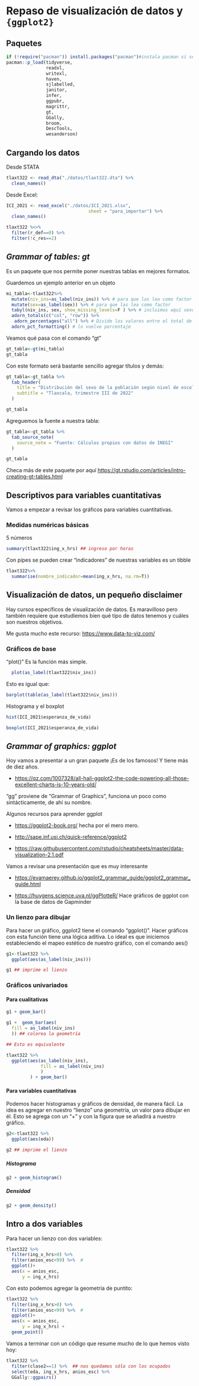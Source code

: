 # Repaso de visualización de datos y `{ggplot2}` 

## Paquetes

```r
if (!require("pacman")) install.packages("pacman")#instala pacman si se requiere
pacman::p_load(tidyverse,
               readxl,
               writexl, 
               haven,
               sjlabelled, 
               janitor,
               infer, 
               ggpubr,
               magrittr,
               gt,
               GGally,
               broom,
               DescTools,
               wesanderson)
```

## Cargando los datos

Desde STATA

```r
tlaxt322 <- read_dta("./datos/tlaxt322.dta") %>% 
  clean_names()

```

Desde Excel:

```r
ICI_2021 <- read_excel("./datos/ICI_2021.xlsx",
                               sheet = "para_importar") %>% 
  clean_names()

```

```r
tlaxt322 %<>%
  filter(r_def==0) %>% 
  filter(!c_res==2)
```

## *Grammar of tables: gt*

Es un paquete que nos permite poner nuestras tablas en mejores formatos.

Guardemos un ejemplo anterior en un objeto

```r
mi_tabla<-tlaxt322%>% 
  mutate(niv_ins=as_label(niv_ins)) %>% # para que las lea como factor
  mutate(sex=as_label(sex)) %>% # para que las lea como factor
  tabyl(niv_ins, sex, show_missing_levels=F ) %>% # incluimos aquí sexo
  adorn_totals(c("col", "row")) %>% 
   adorn_percentages("all") %>% # Divide los valores entre el total de la población
  adorn_pct_formatting() # lo vuelve porcentaje
```

Veamos qué pasa con el comando "gt"

```r
gt_tabla<-gt(mi_tabla)
gt_tabla
```

Con este formato será bastante sencillo agregar títulos y demás:

```r
gt_tabla<-gt_tabla %>%
  tab_header(
    title = "Distribución del sexo de la población según nivel de escolaridad",
    subtitle = "Tlaxcala, trimestre III de 2022"
  )

gt_tabla
```

Agreguemos la fuente a nuestra tabla:

```r
gt_tabla<-gt_tabla %>%
  tab_source_note(
    source_note = "Fuente: Cálculos propios con datos de INEGI"
  )

gt_tabla
```

Checa más de este paquete por aquí <https://gt.rstudio.com/articles/intro-creating-gt-tables.html>

## Descriptivos para variables cuantitativas

Vamos a empezar a revisar los gráficos para variables cuantitativas.

### Medidas numéricas básicas

5 números

```r
summary(tlaxt322$ing_x_hrs) ## ingreso por horas 
```

Con pipes se pueden crear "indicadores" de nuestras variables es un tibble

```r
tlaxt322%>% 
  summarise(nombre_indicador=mean(ing_x_hrs, na.rm=T))
```

## Visualización de datos, un pequeño disclaimer

Hay cursos específicos de visualización de datos. Es maravilloso pero también requiere que estudiemos bien qué tipo de datos tenemos y cuáles son nuestros objetivos.

Me gusta mucho este recurso: <https://www.data-to-viz.com/>

### Gráficos de base

"plot()" Es la función más simple.

```r
  plot(as_label(tlaxt322$niv_ins))
```

Esto es igual que:

```r
barplot(table(as_label(tlaxt322$niv_ins)))
```

Histograma y el boxplot

```r
hist(ICI_2021$esperanza_de_vida)
```

```r
boxplot(ICI_2021$esperanza_de_vida)
```

## *Grammar of graphics: ggplot*

Hoy vamos a presentar a un gran paquete ¡Es de los famosos! Y tiene más de diez años.

-   <https://qz.com/1007328/all-hail-ggplot2-the-code-powering-all-those-excellent-charts-is-10-years-old/>

"gg" proviene de "Grammar of Graphics", funciona un poco como sintácticamente, de ahí su nombre.

Algunos recursos para aprender ggplot

-   <https://ggplot2-book.org/> hecha por el mero mero.

-   <http://sape.inf.usi.ch/quick-reference/ggplot2>

-   <https://raw.githubusercontent.com/rstudio/cheatsheets/master/data-visualization-2.1.pdf>

Vamos a revisar una presentación que es muy interesante

-   <https://evamaerey.github.io/ggplot2_grammar_guide/ggplot2_grammar_guide.html>

-   <https://huygens.science.uva.nl/ggPlotteR/> Hace gráficos de ggplot con la base de datos de Gapminder

### Un lienzo para dibujar

Para hacer un gráfico, ggplot2 tiene el comando "ggplot()". Hacer gráficos con esta función tiene una lógica aditiva. Lo ideal es que iniciemos estableciendo el mapeo estético de nuestro gráfico, con el comando aes()

```r
g1<-tlaxt322 %>%
  ggplot(aes(as_label(niv_ins)))

g1 ## imprime el lienzo
```

### Gráficos univariados

#### Para cualitativas

```r
g1 + geom_bar()
```

```r
g1 +  geom_bar(aes(
  fill = as_label(niv_ins)
  )) ## colorea la geometría

## Esto es equivalente

tlaxt322 %>%
  ggplot(aes(as_label(niv_ins),
             fill = as_label(niv_ins)
             )
         ) + geom_bar()

```

#### Para variables cuantitativas

Podemos hacer histogramas y gráficos de densidad, de manera fácil. La idea es agregar en nuestro "lienzo" una geometría, un valor para dibujar en él. Esto se agrega con un "+" y con la figura que se añadirá a nuestro gráfico.

```r
g2<-tlaxt322 %>%
  ggplot(aes(eda))

g2 ## imprime el lienzo
```

##### Histograma

```r
g2 + geom_histogram() 
```


##### Densidad

```r
g2 + geom_density()
```

## Intro a dos variables

Para hacer un lienzo con dos variables:

```r
tlaxt322 %>% 
  filter(ing_x_hrs>0) %>%  
  filter(anios_esc<99) %>%  #
  ggplot()+
  aes(x = anios_esc,
      y = ing_x_hrs)
```

Con esto podemos agregar la geometría de puntito:

```r
tlaxt322 %>% 
  filter(ing_x_hrs>0) %>%  
  filter(anios_esc<99) %>%  #
  ggplot()+
  aes(x = anios_esc,
      y = ing_x_hrs) +
  geom_point()
```


Vamos a terminar con un código que resume mucho de lo que hemos visto hoy:

```r
tlaxt322 %>% 
  filter(clase2==1) %>%  ## nos quedamos sólo con los ocupados
  select(eda, ing_x_hrs, anios_esc) %>% 
  GGally::ggpairs()
```
